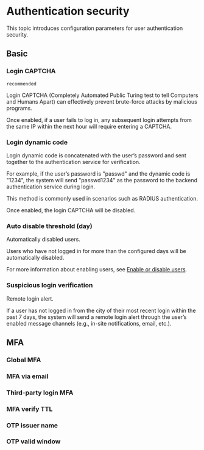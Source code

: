 # Authentication security

This topic introduces configuration parameters for user authentication security.

## Basic

### Login CAPTCHA

`recommended`

Login CAPTCHA (Completely Automated Public Turing test to tell Computers and Humans Apart) can effectively prevent brute-force attacks by malicious programs.

Once enabled, if a user fails to log in, any subsequent login attempts from the same IP within the next hour will require entering a CAPTCHA.

### Login dynamic code

Login dynamic code is concatenated with the user’s password and sent together to the authentication service for verification.

For example, if the user’s password is "passwd" and the dynamic code is "1234", the system will send "passwd1234" as the password to the backend authentication service during login.

This method is commonly used in scenarios such as RADIUS authentication.

<Alert type="note">
Once enabled, the login CAPTCHA will be disabled.
</Alert>

### Auto disable threshold (day)

Automatically disabled users. 

Users who have not logged in for more than the configured days will be automatically disabled.

For more information about enabling users, see [Enable or disable users](/docs/users/enable-disable-users).

### Suspicious login verification

Remote login alert. 

If a user has not logged in from the city of their most recent login within the past 7 days, the system will send a remote login alert through the user’s enabled message channels (e.g., in-site notifications, email, etc.).

## MFA
### Global MFA
### MFA via email
### Third-party login MFA
### MFA verify TTL
### OTP issuer name
### OTP valid window


